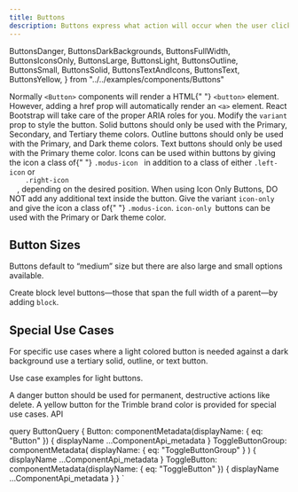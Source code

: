 ```yaml
---
title: Buttons
description: Buttons express what action will occur when the user clicks or touches it. Buttons are used to initialize an action, either in the background or foreground of an experience.
---
```


  ButtonsDanger,
  ButtonsDarkBackgrounds,
  ButtonsFullWidth,
  ButtonsIconsOnly,
  ButtonsLarge,
  ButtonsLight,
  ButtonsOutline,
  ButtonsSmall,
  ButtonsSolid,
  ButtonsTextAndIcons,
  ButtonsText,
  ButtonsYellow,
} from "../../examples/components/Buttons"

<Overview guidelink="https://modus.trimble.com/components/buttons/">
  Normally <code>&lt;Button&gt;</code> components will render a HTML{" "}
  <code>&lt;button&gt;</code> element. However, adding a href prop will
  automatically render an <code>&lt;a&gt;</code> element. React Bootstrap will
  take care of the proper ARIA roles for you.
</Overview>

<CodeBlock bigtitle="Button Types">
  Modify the <code>variant</code> prop to style the button.
</CodeBlock>

<CodeBlock title="Solid Buttons" code={ButtonsSolid}>
  Solid buttons should only be used with the Primary, Secondary, and Tertiary
  theme colors.
</CodeBlock>

<CodeBlock title="Outline Buttons" code={ButtonsOutline}>
  Outline buttons should only be used with the Primary, and Dark theme colors.
</CodeBlock>

<CodeBlock title="Text Buttons" code={ButtonsText}>
  Text buttons should only be used with the Primary theme color.
</CodeBlock>

<CodeBlock title="Text and Icons" code={ButtonsTextAndIcons}>
  Icons can be used within buttons by giving the icon a class of{" "}
  <code>.modus-icon </code>
  in addition to a class of either <code>.left-icon</code> or <code>
    .right-icon
  </code>, depending on the desired position.
</CodeBlock>

<CodeBlock title="Icon Only Buttons " code={ButtonsIconsOnly}>
  When using Icon Only Buttons, DO NOT add any additional text inside the
  button. Give the variant <code>icon-only</code> and give the icon a class of{" "}
  <code>.modus-icon</code>. <code>icon-only </code>buttons can be used with the
  Primary or Dark theme color.
</CodeBlock>

<h2>Button Sizes</h2>
<p>
  Buttons default to “medium” size but there are also large and small options
  available.
</p>
<CodeBlock title="Small Buttons" code={ButtonsSmall}></CodeBlock>

<CodeBlock title="Large Buttons" code={ButtonsLarge}></CodeBlock>

<CodeBlock title="Full-width (Block) Buttons" code={ButtonsFullWidth}>
  Create block level buttons—those that span the full width of a parent—by
  adding <code>block</code>.
</CodeBlock>

<h2>Special Use Cases</h2>
<CodeBlock title="Dark Backgrounds" code={ButtonsDarkBackgrounds}>
  For specific use cases where a light colored button is needed against a dark
  background use a tertiary solid, outline, or text button.
</CodeBlock>

<p>Use case examples for light buttons.</p>
<CodeBlock code={ButtonsLight}></CodeBlock>

<CodeBlock title="Danger Button" code={ButtonsDanger}>
  A danger button should be used for permanent, destructive actions like delete.
</CodeBlock>

<CodeBlock title="Yellow button" code={ButtonsYellow}>
  A yellow button for the Trimble brand color is provided for special use cases.
</CodeBlock>

<LinkedHeading h="2" className="h1" id="buttons-api">
  API
</LinkedHeading>
<ComponentApi metadata={props.data.Button} />
<ComponentApi metadata={props.data.ToggleButtonGroup} />
<ComponentApi metadata={props.data.ToggleButton} />

  query ButtonQuery {
    Button: componentMetadata(displayName: { eq: "Button" }) {
      displayName
      ...ComponentApi_metadata
    }
    ToggleButtonGroup: componentMetadata(
      displayName: { eq: "ToggleButtonGroup" }
    ) {
      displayName
      ...ComponentApi_metadata
    }
    ToggleButton: componentMetadata(displayName: { eq: "ToggleButton" }) {
      displayName
      ...ComponentApi_metadata
    }
  }
`
